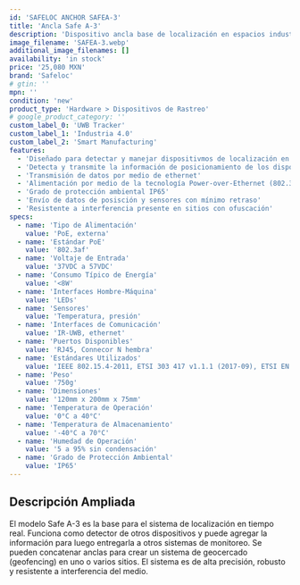 ```yaml
---
id: 'SAFELOC ANCHOR SAFEA-3'
title: 'Ancla Safe A-3'
description: 'Dispositivo ancla base de localización en espacios industriales para sistema de seguridad Safeloc. Funciona como receptor de señales dentro y fuera de estructuras. Toda la infomación es procesada en tiempo real y la detección es resistente a interferencia.'
image_filename: 'SAFEA-3.webp'
additional_image_filenames: []
availability: 'in stock'
price: '25,080 MXN'
brand: 'Safeloc'
# gtin: ''
mpn: ''
condition: 'new'
product_type: 'Hardware > Dispositivos de Rastreo'
# google_product_category: ''
custom_label_0: 'UWB Tracker'
custom_label_1: 'Industria 4.0'
custom_label_2: 'Smart Manufacturing'
features:
  - 'Diseñado para detectar y manejar dispositivmos de localización en entornos industriales'
  - 'Detecta y transmite la información de posicionamiento de los dispositivos presentes'
  - 'Transmisión de datos por medio de ethernet'
  - 'Alimentación por medio de la tecnología Power-over-Ethernet (802.3af PoE)'
  - 'Grado de protección ambiental IP65'
  - 'Envío de datos de posisción y sensores con mínimo retraso'
  - 'Resistente a interferencia presente en sitios con ofuscación'
specs:
  - name: 'Tipo de Alimentación'
    value: 'PoE, externa'
  - name: 'Estándar PoE'
    value: '802.3af'
  - name: 'Voltaje de Entrada'
    value: '37VDC a 57VDC'
  - name: 'Consumo Típico de Energía'
    value: '<8W'
  - name: 'Interfaces Hombre-Máquina'
    value: 'LEDs'
  - name: 'Sensores'
    value: 'Temperatura, presión'
  - name: 'Interfaces de Comunicación'
    value: 'IR-UWB, ethernet'
  - name: 'Puertos Disponibles'
    value: 'RJ45, Connecor N hembra'
  - name: 'Estándares Utilizados'
    value: 'IEEE 802.15.4-2011, ETSI 303 417 v1.1.1 (2017-09), ETSI EN 301 489-1 (v2.2.3 2019-11), IEEE 802.3af'
  - name: 'Peso'
    value: '750g'
  - name: 'Dimensiones'
    value: '120mm x 200mm x 75mm'
  - name: 'Temperatura de Operación'
    value: '0°C a 40°C'
  - name: 'Temperatura de Almacenamiento'
    value: '-40°C a 70°C'
  - name: 'Humedad de Operación'
    value: '5 a 95% sin condensación'
  - name: 'Grado de Protección Ambiental'
    value: 'IP65'
---
```

## Descripción Ampliada
El modelo Safe A-3 es la base para el sistema de localización en tiempo real. Funciona como detector de otros dispositivos y puede agregar la información para luego entregarla a otros sistemas de monitoreo. Se pueden concatenar anclas para crear un sistema de geocercado (geofencing) en uno o varios sitios. El sistema es de alta precisión, robusto y resistente a interferencia del medio.